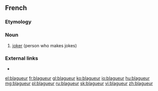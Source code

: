 ==French==

===Etymology===
{{suffix|blaguer|eur|lang=fr}}

===Noun===
{{fr-noun|m|f=blagueuse}}

# [[joker]] (person who makes jokes)

===External links===
* {{R:TLFi}}

[[el:blagueur]]
[[fr:blagueur]]
[[gl:blagueur]]
[[ko:blagueur]]
[[io:blagueur]]
[[hu:blagueur]]
[[mg:blagueur]]
[[pl:blagueur]]
[[ru:blagueur]]
[[sk:blagueur]]
[[vi:blagueur]]
[[zh:blagueur]]